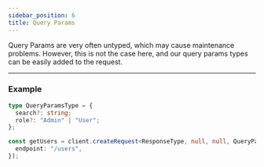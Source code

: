 ```yaml
---
sidebar_position: 6
title: Query Params
---
```


Query Params are very often untyped, which may cause maintenance problems. However, this is not the case here, and our
query params types can be easily added to the request.

---

### Example

```ts
type QueryParamsType = {
  search?: string;
  role?: "Admin" | "User";
};

const getUsers = client.createRequest<ResponseType, null, null, QueryParamsType>()({
  endpoint: "/users",
});
```
